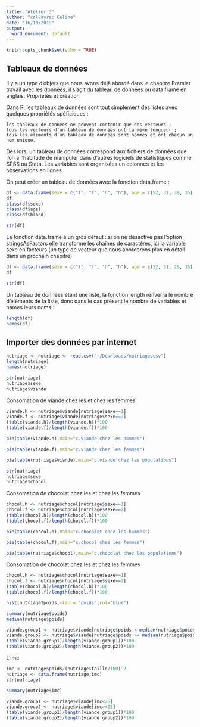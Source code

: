 ---
title: "Atelier 3"
author: "calvayrac Celine"
date: "16/10/2019"
output:
  word_document: default
---

```{r setup, include=FALSE}
knitr::opts_chunk$set(echo = TRUE)
```

## Tableaux de données

Il y a un type d’objets que nous avons déjà abordé dans le chapitre Premier travail avec les données, il s’agit du tableau de données ou data frame en anglais.
Propriétés et création

Dans R, les tableaux de données sont tout simplement des listes avec quelques propriétés spéficiques :

    les tableaux de données ne peuvent contenir que des vecteurs ;
    tous les vecteurs d’un tableau de données ont la même longueur ;
    tous les éléments d’un tableau de données sont nommés et ont chacun un nom unique.

Dès lors, un tableau de données correspond aux fichiers de données que l’on a l’habitude de manipuler dans d’autres logiciels de statistiques comme SPSS ou Stata. Les variables sont organisées en colonnes et les observations en lignes.

On peut créer un tableau de données avec la fonction data.frame :

```{r}
df <- data.frame(sexe = c("f", "f", "h", "h"), age = c(52, 31, 29, 35), blond = c(FALSE, TRUE, TRUE, FALSE))
df
class(df$sexe)
class(df$age)
class(df$blond)
```

```{r}
str(df)
```
La fonction data.frame a un gros défaut : si on ne désactive pas l’option stringsAsFactors elle transforme les chaînes de caractères, ici la variable sexe en facteurs (un type de vecteur que nous aborderons plus en détail dans un prochain chapitre)
```{r}
df <- data.frame(sexe = c("f", "f", "h", "h"), age = c(52, 31, 29, 35), blond = c(FALSE, TRUE, TRUE, FALSE), stringsAsFactors = FALSE)
df
```

```{r}
str(df)
```

Un tableau de données étant une liste, la fonction length renverra le nombre d’éléments de la liste, donc dans le cas présent le nombre de variables et names leurs noms :

```{r}
length(df)
names(df)
```

## Importer des données par internet

```{r}
nutriage <- nutriage <- read.csv("~/Downloads/nutriage.csv")
length(nutriage)
names(nutriage)
```
```{r}
str(nutriage)
nutriage$sexe
nutriage$viande
```

Consomation de viande chez les et chez les femmes
```{r}
viande.h <- nutriage$viande[nutriage$sexe==1]
viande.f <- nutriage$viande[nutriage$sexe==2]
(table(viande.h)/length(viande.h))*100
(table(viande.f)/length(viande.f))*100
```
```{r}
pie(table(viande.h),main="c.viande chez les hommes")
```
```{r}
pie(table(viande.f),main="c.viande chez les femmes")
```
```{r}
pie(table(nutriage$viande),main="c.viande chez les populations")
```
```{r}
str(nutriage)
nutriage$sexe
nutriage$chocol
```
Consomation de chocolat chez les et chez les femmes
```{r}
chocol.h <- nutriage$chocol[nutriage$sexe==1]
chocol.f <- nutriage$chocol[nutriage$sexe==2]
(table(chocol.h)/length(chocol.h))*100
(table(chocol.f)/length(chocol.f))*100
```
```{r}
pie(table(chocol.h),main="c.chocolat chez les hommes")
```
```{r}
pie(table(chocol.f),main="c.chocol chez les femmes")
```
```{r}
pie(table(nutriage$chocol),main="c.chocolat chez les populations")
```
Consomation de chocolat chez les et chez les femmes
```{r}
chocol.h <- nutriage$chocol[nutriage$sexe==1]
chocol.f <- nutriage$chocol[nutriage$sexe==2]
(table(chocol.h)/length(chocol.h))*100
(table(chocol.f)/length(chocol.f))*100
```
```{r}
hist(nutriage$poids,xlab = "poids",col="blue")
```
```{r}
summary(nutriage$poids)
median(nutriage$poids)
```


```{r}
viande.group1 <- nutriage$viande[nutriage$poids < median(nutriage$poids)]
viande.group2 <- nutriage$viande[nutriage$poids >= median(nutriage$poids)]
(table(viande.group1)/length(viande.group1))*100
(table(viande.group2)/length(viande.group2))*100
```

L'imc

```{r}
imc <- nutriage$poids/(nutriage$taille/100)^2
nutriage <- data.frame(nutriage,imc)
str(nutriage)
```
```{r}
summary(nutriage$imc)
```


```{r}
viande.group1 <- nutriage$viande[imc<25]
viande.group2 <- nutriage$viande[imc>=25]
(table(viande.group1)/length(viande.group1))*100
(table(viande.group2)/length(viande.group2))*100
```






















